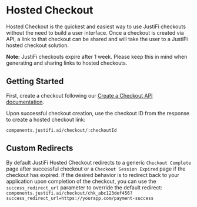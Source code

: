 # Hosted Checkout

Hosted Checkout is the quickest and easiest way to use JustiFi checkouts without the need to build a user interface. Once a checkout is created via API, a link to that checkout can be shared and will take the user to a JustiFi hosted checkout solution.

**Note:** JustiFi checkouts expire after 1 week. Please keep this in mind when generating and sharing links to hosted checkouts.

## Getting Started

First, create a checkout following our [Create a Checkout API documentation](https://docs.justifi.tech/api-spec#tag/Checkouts/operation/CreateCheckout).

Upon successful checkout creation, use the checkout ID from the response to create a hosted checkout link:

```components.justifi.ai/checkout/:checkoutId```

## Custom Redirects

By default JustiFi Hosted Checkout redirects to a generic `Checkout Complete` page after successful checkout or a `Checkout Session Expired` page if the checkout has expired. If the desired behavior is to redirect back to your application upon completion of the checkout, you can use the `success_redirect_url` parameter to override the default redirect:
```components.justifi.ai/checkout/chk_abc123def456?success_redirect_url=https://yourapp.com/payment-success```